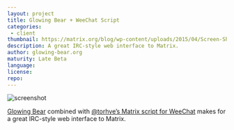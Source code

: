 ```yaml
---
layout: project
title: Glowing Bear + WeeChat Script
categories: 
 - client
thumbnail: https://matrix.org/blog/wp-content/uploads/2015/04/Screen-Shot-2015-04-21-at-17.36.43-400x284.png
description: A great IRC-style web interface to Matrix.
author: glowing-bear.org
maturity: Late Beta
language: 
license: 
repo: 
---
```


![screenshot](https://matrix.org/blog/wp-content/uploads/2015/04/Screen-Shot-2015-04-21-at-17.36.43-1080x581.png "{{ page.title }}")

[Glowing Bear](http://glowing-bear.org/) combined with [@torhve’s Matrix script for WeeChat](./weechat.html) makes for a great IRC-style web interface to Matrix.
